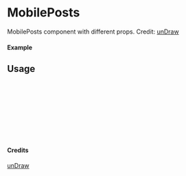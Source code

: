 
<Meta of={MobilePosts} title="unDraw/MobilePosts" />

# MobilePosts

MobilePosts component with different props.
Credit: [unDraw](https://undraw.co/illustrations)

#### Example

<Canvas of={MobilePosts.Primary} />

## Usage

```ts
import { MobilePosts } from "yadl-ui";

const Example = () => {
  return (
      <MobilePosts />
  );
};

export default Example;
```

#### Credits
[unDraw](https://undraw.co/illustrations)
